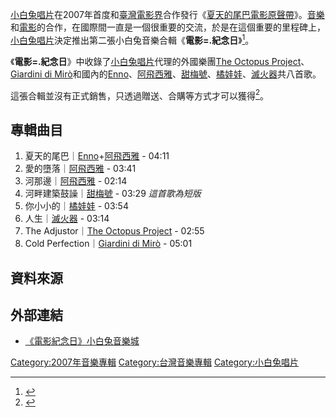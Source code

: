 {{Infobox album <!-- See Wikipedia:WikiProject_Albums -->
| name       = 電影=.紀念日
| type       = 合輯
| artist     = 多人創作
| cover      = 電影紀念日.jpg
<!-- 未知參數 | background = brown -->
| released   = {{TWN}} 2007年11月
| recorded   = 
| genre      = [[獨立搖滾|獨立搖滾]]
| length     = 
| label      = [[小白兔唱片|小白兔唱片]]
| producer   = 
| prev_title = [[出道=.紀念日|出道=.紀念日]]
| prev_year  = 2006
| next_title = [[開心=.紀念日|開心=.紀念日]]
| next_year  = 2009
}}
[[小白兔唱片|小白兔唱片]]在2007年首度和[[台灣電影|臺灣電影界]]合作發行《[[夏天的尾巴電影原聲帶|夏天的尾巴電影原聲帶]]》。[[音樂|音樂]]和[[電影|電影]]的合作，在國際間一直是一個很重要的交流，於是在這個重要的里程碑上，[[小白兔唱片|小白兔唱片]]決定推出第二張小白兔音樂合輯《'''電影=.紀念日'''》<ref>{{cite web |url=http://www.wwr.com.tw/?board=record&id=3907 |title=小白兔唱片《電影=.紀念日》 |accessdate=2009-11-08 |work=小白兔唱片 }}{{dead link|date=十一月 2017 |bot=InternetArchiveBot }}</ref>。

《'''電影=.紀念日'''》中收錄了[[小白兔唱片|小白兔唱片]]代理的外國樂團[http://en.wikipedia.org/wiki/Octopus_project The Octopus Project]、[[米羅的花園|Giardini di Mirò]]和國內的[[Enno|Enno]]、[[阿飛西雅|阿飛西雅]]、[[甜梅號|甜梅號]]、[[橘娃娃|橘娃娃]]、[[滅火器|滅火器]]共八首歌。

這張合輯並沒有正式銷售，只透過贈送、合購等方式才可以獲得<ref>{{cite web |url=http://www.wwr.com.tw/?board=record&id=3907 |title=小白兔唱片《電影=.紀念日》，非賣品 |accessdate=2009-11-08 |work=小白兔唱片 }}{{dead link|date=十一月 2017 |bot=InternetArchiveBot }}</ref>。

==專輯曲目==

# 夏天的尾巴｜[[Enno|Enno]]+[[阿飛西雅|阿飛西雅]] - 04:11
# 愛的墮落｜[[阿飛西雅|阿飛西雅]] - 03:41
# 河那邊｜[[阿飛西雅|阿飛西雅]] - 02:14
# 河畔建築鼓譟｜[[甜梅號|甜梅號]] - 03:29 ''這首歌為短版''
# 你小小的｜[[橘娃娃|橘娃娃]] - 03:54
# 人生｜[[滅火器|滅火器]] - 03:14
# The Adjustor｜[http://en.wikipedia.org/wiki/Octopus_project The Octopus Project] - 02:55
# Cold Perfection｜[[米羅的花園|Giardini di Mirò]] - 05:01

==資料來源==
<references/>

==外部連結==
* [http://www.wwr.com.tw/?board=record&id=3907 《電影紀念日》小白兔音樂城]{{dead link|date=十一月 2017 |bot=InternetArchiveBot }}

[[Category:2007年音樂專輯|Category:2007年音樂專輯]]
[[Category:台灣音樂專輯|Category:台灣音樂專輯]]
[[Category:小白兔唱片|Category:小白兔唱片]]